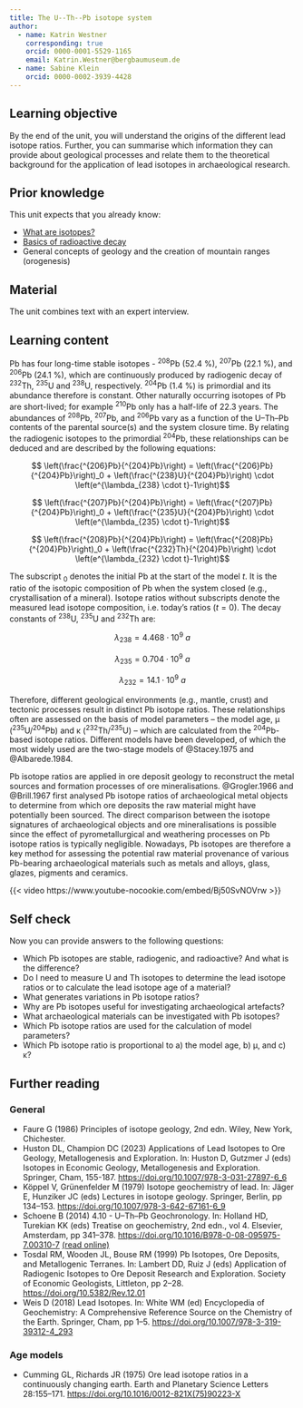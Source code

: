```yaml
---
title: The U--Th--Pb isotope system
author: 
  - name: Katrin Westner
    corresponding: true
    orcid: 0000-0001-5529-1165
    email: Katrin.Westner@bergbaumuseum.de
  - name: Sabine Klein
    orcid: 0000-0002-3939-4428
---
```


## Learning objective
By the end of the unit, you will understand the origins of the different lead isotope ratios. Further, you can summarise which information they can provide about geological processes and relate them to the theoretical background for the application of lead isotopes in archaeological research. 

## Prior knowledge
This unit expects that you already know: 

* [What are isotopes?](https://www.youtube.com/watch?v=xGGelFHCNYo)
* [Basics of radioactive decay](https://www.youtube.com/watch?v=UtZw9jfIxXM)
* General concepts of geology and the creation of mountain ranges (orogenesis)

## Material
The unit combines text with an expert interview. 

## Learning content

Pb has four long-time stable isotopes - ^208^Pb (52.4&nbsp;%), ^207^Pb (22.1&nbsp;%), and ^206^Pb (24.1&nbsp;%), which are continuously produced by radiogenic decay of ^232^Th, ^235^U and ^238^U, respectively. ^204^Pb (1.4&nbsp;%) is primordial and its abundance therefore is constant. Other naturally occurring isotopes of Pb are short-lived; for example ^210^Pb only has a half-life of 22.3 years. 
The abundances of ^208^Pb, ^207^Pb, and ^206^Pb vary as a function of the U--Th--Pb contents of the parental source(s) and the system closure time. By relating the radiogenic isotopes to the primordial ^204^Pb, these relationships can be deduced and are described by the following equations:

$$ \left(\frac{^{206}Pb}{^{204}Pb}\right) = \left(\frac{^{206}Pb}{^{204}Pb}\right)_0 + \left(\frac{^{238}U}{^{204}Pb}\right) \cdot \left(e^{\lambda_{238} \cdot t}-1\right)$$

$$ \left(\frac{^{207}Pb}{^{204}Pb}\right) = \left(\frac{^{207}Pb}{^{204}Pb}\right)_0 + \left(\frac{^{235}U}{^{204}Pb}\right) \cdot \left(e^{\lambda_{235} \cdot t}-1\right)$$

$$ \left(\frac{^{208}Pb}{^{204}Pb}\right) = \left(\frac{^{208}Pb}{^{204}Pb}\right)_0 + \left(\frac{^{232}Th}{^{204}Pb}\right) \cdot \left(e^{\lambda_{232} \cdot t}-1\right)$$

The subscript $_0$ denotes the initial Pb at the start of the model $t$. It is the ratio of the isotopic composition of Pb when the system closed (e.g., crystallisation of a mineral). Isotope ratios without subscripts denote the measured lead isotope composition, i.e. today’s ratios ($t=0$). 
The decay constants of ^238^U, ^235^U and ^232^Th are: 

$$λ_{238}=4.468\cdot10^9\ a$$

$$λ_{235}=0.704\cdot10^9\ a$$

$$λ_{232}=14.1\cdot10^9\ a$$

Therefore, different geological environments (e.g., mantle, crust) and tectonic processes result in distinct Pb isotope ratios. These relationships often are assessed on the basis of model parameters -- the model age, µ (^235^U/^204^Pb) and κ (^232^Th/^235^U) -- which are calculated from the ^204^Pb-based isotope ratios. Different models have been developed, of which the most widely used are the two-stage models of @Stacey.1975 and @Albarede.1984. 

Pb isotope ratios are applied in ore deposit geology to reconstruct the metal sources and formation processes of ore mineralisations. @Grogler.1966 and @Brill.1967 first analysed Pb isotope ratios of archaeological metal objects to determine from which ore deposits the raw material might have potentially been sourced. The direct comparison between the isotope signatures of archaeological objects and ore mineralisations is possible since the effect of pyrometallurgical and weathering processes on Pb isotope ratios is typically negligible. Nowadays, Pb isotopes are therefore a key method for assessing the potential raw material provenance of various Pb-bearing archaeological materials such as metals and alloys, glass, glazes, pigments and ceramics.

{{< video https://www.youtube-nocookie.com/embed/Bj50SvNOVrw >}}

## Self check
Now you can provide answers to the following questions: 

* Which Pb isotopes are stable, radiogenic, and radioactive? And what is the difference?
* Do I need to measure U and Th isotopes to determine the lead isotope ratios or to calculate the lead isotope age of a material?
* What generates variations in Pb isotope ratios?
* Why are Pb isotopes useful for investigating archaeological artefacts?
* What archaeological materials can be investigated with Pb isotopes?
* Which Pb isotope ratios are used for the calculation of model parameters?
* Which Pb isotope ratio is proportional to a) the model age, b) µ, and c) κ?

## Further reading
### General
* Faure G (1986) Principles of isotope geology, 2nd edn. Wiley, New York, Chichester.
* Huston DL, Champion DC (2023) Applications of Lead Isotopes to Ore Geology, Metallogenesis and Exploration. In: Huston D, Gutzmer J (eds) Isotopes in Economic Geology, Metallogenesis and Exploration. Springer, Cham, 155-187. <https://doi.org/10.1007/978-3-031-27897-6_6>
* Köppel V, Grünenfelder M (1979) Isotope geochemistry of lead. In: Jäger E, Hunziker JC (eds) Lectures in isotope geology. Springer, Berlin, pp 134–153. <https://doi.org/10.1007/978-3-642-67161-6_9>
* Schoene B (2014) 4.10 - U–Th–Pb Geochronology. In: Holland HD, Turekian KK (eds) Treatise on geochemistry, 2nd edn., vol 4. Elsevier, Amsterdam, pp 341–378. <https://doi.org/10.1016/B978-0-08-095975-7.00310-7> [(read online)](https://timslab.princeton.edu/sites/g/files/toruqf2276/files/schoene-treatisegeochemistry-2014.pdf) 
* Tosdal RM, Wooden JL, Bouse RM (1999) Pb Isotopes, Ore Deposits, and Metallogenic Terranes. In: Lambert DD, Ruiz J (eds) Application of Radiogenic Isotopes to Ore Deposit Research and Exploration. Society of Economic Geologists, Littleton, pp 2–28. <https://doi.org/10.5382/Rev.12.01>
* Weis D (2018) Lead Isotopes. In: White WM (ed) Encyclopedia of Geochemistry: A Comprehensive Reference Source on the Chemistry of the Earth. Springer, Cham, pp 1–5. <https://doi.org/10.1007/978-3-319-39312-4_293>

### Age models
* Cumming GL, Richards JR (1975) Ore lead isotope ratios in a continuously changing earth. Earth and Planetary Science Letters 28:155–171. <https://doi.org/10.1016/0012-821X(75)90223-X>

